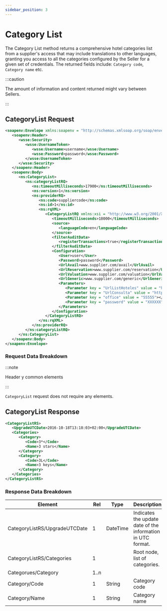 ```yaml
---
sidebar_position: 3
---
```


# Category List

The Category List method returns a comprehensive hotel categories list from a supplier's access that may include translations to other languages, granting you access to all the categories configured by the Seller for a given set of credentials. The returned fields include: `Category code`, `Category name` etc.

:::caution

The amount of information and content returned might vary between Sellers.

:::

## CategoryList Request

```xml
<soapenv:Envelope xmlns:soapenv = "http://schemas.xmlsoap.org/soap/envelope/" xmlns:ns = "http://schemas.xmltravelgate.com/hub/2012/06" xmlns:wsse = "http://docs.oasis-open.org/wss/2004/01/oasis-200401-wss-wssecurity-secext-1.0.xsd">
   <soapenv:Header>
      <wsse:Security>
         <wsse:UsernameToken>
            <wsse:Username>username</wsse:Username>
            <wsse:Password>password</wsse:Password>
         </wsse:UsernameToken>
      </wsse:Security>
   </soapenv:Header>
   <soapenv:Body>
      <ns:CategoryList>
         <ns:categoryListRQ>
            <ns:timeoutMilliseconds>17900</ns:timeoutMilliseconds>
            <ns:version>1</ns:version>
            <ns:providerRQ>
               <ns:code>suppliercode</ns:code>
               <ns:id>1</ns:id>
               <ns:rqXML>
                  <CategoryListRQ xmlns:xsi = "http://www.w3.org/2001/XMLSchema-instance" xmlns:xsd = "http://www.w3.org/2001/XMLSchema">
                     <timeoutMilliseconds>18000</timeoutMilliseconds>
                     <source>
                        <languageCode>en</languageCode>
                     </source>
                     <filterAuditData>
                        <registerTransactions>true</registerTransactions>
                     </filterAuditData>
                     <Configuration>
                        <User>user</User>
                        <Password>password</Password>
                        <UrlAvail>www.supplier.com/avail</UrlAvail>
                        <UrlReservation>www.supplier.com/reservation</UrlReservation>
                        <UrlValuation>www.supplier.com/valuation</UrlValuation>
                        <UrlGeneric>www.supplier.com/generic</UrlGeneric>
                        <Parameters>
                           <Parameter key = "UrlListHoteles" value = "http://www.test.net/scr/searchxml/location.php?"></Parameter>
                           <Parameter key = "UrlConsulta" value = "https://www.test.net/scr/xml/travelgate.php?"></Parameter>
                           <Parameter key = "office" value = "55555"></Parameter>
                           <Parameter key = "password" value = "XXXXXX"></Parameter>
                        </Parameters>
                     </Configuration>
                  </CategoryListRQ>
               </ns:rqXML>
            </ns:providerRQ>
         </ns:categoryListRQ>
      </ns:CategoryList>
   </soapenv:Body>
</soapenv:Envelope>
```

### Request Data Breakdown

:::note

Header y common elements

:::

`CategoryList` request does not require any elements. 

## CategoryList Response

```xml
<CategoryListRS>
   <UpgradeUTCDate>2016-10-18T13:18:03+02:00</UpgradeUTCDate>
   <Categories>
      <Category>
         <Code>3*</Code>
         <Name>3 stars</Name>
      </Category>
      <Category>
         <Code>3L</Code>
         <Name>3 keys</Name>
      </Category>
   </Categories>
</CategoryListRS>
```

### Response Data Breakdown

| Element                       | Rel  | Type     | Description                                                 |
|-------------------------------|------|----------|-------------------------------------------------------------|
| CategoryListRS/UpgradeUTCDate | 1    | DateTime | Indicates the update date of the information in UTC format. |
| CategoryListRS/Categories     | 1    |          | Root node, list of categories.                              |
| Categorues/Category           | 1..n |          |                                                             |
| Category/Code                 | 1    | String   | Category code                                               |
| Category/Name                 | 1    | String   | Category name                                               |